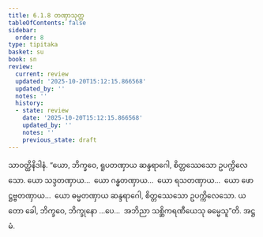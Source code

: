 ```yaml
---
title: 6.1.8 တဏှာသုတ္တ
tableOfContents: false
sidebar:
  order: 8
type: tipitaka
basket: su
book: sn
review:
  current: review
  updated: '2025-10-20T15:12:15.866568'
  updated_by: ''
  notes: ''
  history:
  - state: review
    date: '2025-10-20T15:12:15.866568'
    updated_by: ''
    notes: ''
    previous_state: draft
---
```



<DynamicBreadcrumb />


<ReviewStatus review={frontmatter.review} showDetails={true} />

<HypothesisAnnotation frontmatter={frontmatter} />

<Division number="329" book="sn" e="ch" v="18" p="327">

<Paragraph number="1107" book="sn">
သာဝတ္ထိနိဒါနံ. “ယော, ဘိက္ခဝေ, ရူပတဏှာယ ဆန္ဒရာဂေါ, စိတ္တဿေသော ဥပက္ကိလေသော. ယော သဒ္ဒတဏှာယ…  ယော ဂန္ဓတဏှာယ…  ယော ရသတဏှာယ…  ယော ဖောဋ္ဌဗ္ဗတဏှာယ…  ယော ဓမ္မတဏှာယ ဆန္ဒရာဂေါ, စိတ္တဿေသော ဥပက္ကိလေသော. ယတော ခေါ, ဘိက္ခဝေ, ဘိက္ခုနော …ပေ…  အဘိညာ သစ္ဆိကရဏီယေသု ဓမ္မေသူ”တိ.

</Paragraph>
</Division>

<Paragraph number="1108" type="center" book="sn">
အဋ္ဌမံ.
</Paragraph>